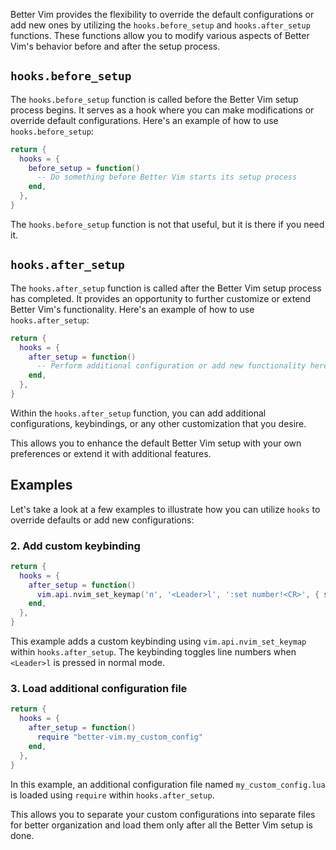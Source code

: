 Better Vim provides the flexibility to override the default configurations or add
new ones by utilizing the `hooks.before_setup` and `hooks.after_setup` functions.
These functions allow you to modify various aspects of Better Vim's behavior
before and after the setup process.

## `hooks.before_setup`

The `hooks.before_setup` function is called before the Better Vim setup process
begins. It serves as a hook where you can make modifications or override default
configurations. Here's an example of how to use `hooks.before_setup`:

```lua better-vim.lua
return {
  hooks = {
    before_setup = function()
      -- Do something before Better Vim starts its setup process
    end,
  },
}
```

The `hooks.before_setup` function is not that useful, but it is there if you need it.

## `hooks.after_setup`

The `hooks.after_setup` function is called after the Better Vim setup process has
completed. It provides an opportunity to further customize or extend Better Vim's
functionality. Here's an example of how to use `hooks.after_setup`:

```lua better-vim.lua
return {
  hooks = {
    after_setup = function()
      -- Perform additional configuration or add new functionality here
    end,
  },
}
```

Within the `hooks.after_setup` function, you can add additional configurations,
keybindings, or any other customization that you desire.

This allows you to enhance the default Better Vim setup with your own preferences
or extend it with additional features.

## Examples

Let's take a look at a few examples to illustrate how you can utilize `hooks` to
override defaults or add new configurations:

### 2. Add custom keybinding

```lua better-vim.lua
return {
  hooks = {
    after_setup = function()
      vim.api.nvim_set_keymap('n', '<Leader>l', ':set number!<CR>', { silent = true })
    end,
  },
}
```

This example adds a custom keybinding using `vim.api.nvim_set_keymap` within
`hooks.after_setup`. The keybinding toggles line numbers when `<Leader>l` is
pressed in normal mode.

### 3. Load additional configuration file
```lua better-vim.lua
return {
  hooks = {
    after_setup = function()
      require "better-vim.my_custom_config"
    end,
  },
}
```

In this example, an additional configuration file named `my_custom_config.lua`
is loaded using `require` within `hooks.after_setup`.

This allows you to separate your custom configurations into separate files for
better organization and load them only after all the Better Vim setup is done.
